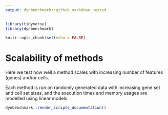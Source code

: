 ```yaml
---
output: dynbenchmark::github_markdown_nested
---
```


```r
library(tidyverse)
library(dynbenchmark)

knitr::opts_chunk$set(echo = FALSE)
```

# Scalability of methods

Here we test how well a method scales with increasing number of features (genes) and/or cells.

Each method is run on randomly generated data with increasing gene set and cell set sizes, and the execution times and memory usages are modelled using linear models.

```r
dynbenchmark::render_scripts_documentation()
```
